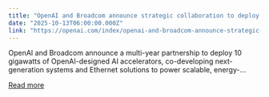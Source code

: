 ```yaml
---
title: "OpenAI and Broadcom announce strategic collaboration to deploy 10 gigawatts of OpenAI-designed AI accelerators"
date: "2025-10-13T06:00:00.000Z"
link: "https://openai.com/index/openai-and-broadcom-announce-strategic-collaboration"
---
```


OpenAI and Broadcom announce a multi-year partnership to deploy 10 gigawatts of OpenAI-designed AI accelerators, co-developing next-generation systems and Ethernet solutions to power scalable, energy-...

[Read more](https://openai.com/index/openai-and-broadcom-announce-strategic-collaboration)
